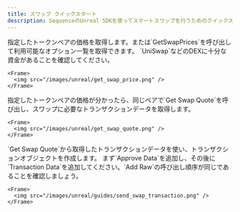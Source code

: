 ```yaml
---
title: スワップ クイックスタート
description: SequenceのUnreal SDKを使ってスマートスワップを行うためのクイックスタートガイドです。
---
```


<Steps>
  <Step title="スワップ価格の取得">
    指定したトークンペアの価格を取得します。または`GetSwapPrices`を呼び出して利用可能なオプション一覧を取得できます。
    `UniSwap`などのDEXに十分な資金があることを確認してください。

    <Frame>
      <img src="/images/unreal/get_swap_price.png" />
    </Frame>
  </Step>

  <Step title="スワップ見積もりの取得">
    指定したトークンペアの価格が分かったら、同じペアで`Get Swap Quote`を呼び出し、スワップに必要なトランザクションデータを取得します。

    <Frame>
      <img src="/images/unreal/get_swap_quote.png" />
    </Frame>
  </Step>

  <Step title="トランザクションの送信">
    `Get Swap Quote`から取得したトランザクションデータを使い、トランザクションオブジェクトを作成します。
    まず`Approve Data`を追加し、その後に`Transaction Data`を追加してください。`Add Raw`の呼び出し順序が同じであることを確認しましょう。

    <Frame>
      <img src="/images/unreal/guides/send_swap_transaction.png" />
    </Frame>
  </Step>
</Steps>